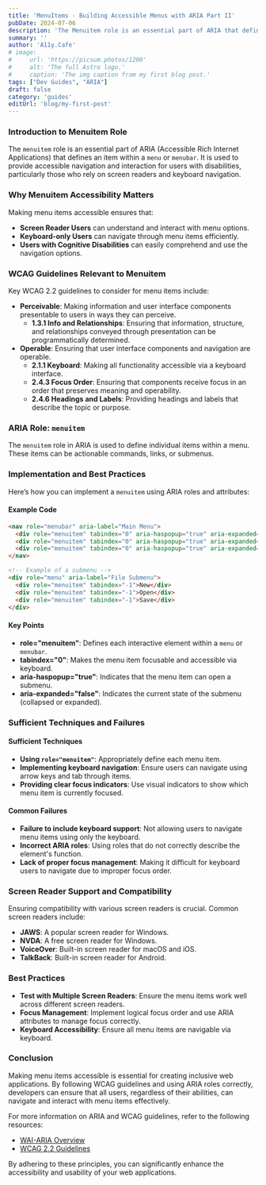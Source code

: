 ```yaml
---
title: 'MenuItems - Building Accessible Menus with ARIA Part II'
pubDate: 2024-07-06
description: 'The Menuitem role is an essential part of ARIA that defines an item within a `menu` or `menubar`'
summary: ''
author: 'A11y.Cafe'
# image:
#     url: 'https://picsum.photos/1200'
#     alt: 'The full Astro logo.'
#     caption: 'The img caption from my first blog post.'
tags: ["Dev Guides", "ARIA"]
draft: false
category: 'guides'
editUrl: 'blog/my-first-post'
---
```



### Introduction to Menuitem Role
The `menuitem` role is an essential part of ARIA (Accessible Rich Internet Applications) that defines an item within a `menu` or `menubar`. It is used to provide accessible navigation and interaction for users with disabilities, particularly those who rely on screen readers and keyboard navigation.

### Why Menuitem Accessibility Matters
Making menu items accessible ensures that:
- **Screen Reader Users** can understand and interact with menu options.
- **Keyboard-only Users** can navigate through menu items efficiently.
- **Users with Cognitive Disabilities** can easily comprehend and use the navigation options.

### WCAG Guidelines Relevant to Menuitem
Key WCAG 2.2 guidelines to consider for menu items include:

- **Perceivable**: Making information and user interface components presentable to users in ways they can perceive.
  - **1.3.1 Info and Relationships**: Ensuring that information, structure, and relationships conveyed through presentation can be programmatically determined.
- **Operable**: Ensuring that user interface components and navigation are operable.
  - **2.1.1 Keyboard**: Making all functionality accessible via a keyboard interface.
  - **2.4.3 Focus Order**: Ensuring that components receive focus in an order that preserves meaning and operability.
  - **2.4.6 Headings and Labels**: Providing headings and labels that describe the topic or purpose.

### ARIA Role: `menuitem`
The `menuitem` role in ARIA is used to define individual items within a menu. These items can be actionable commands, links, or submenus.

### Implementation and Best Practices
Here’s how you can implement a `menuitem` using ARIA roles and attributes:

#### Example Code
```html
<nav role="menubar" aria-label="Main Menu">
  <div role="menuitem" tabindex="0" aria-haspopup="true" aria-expanded="false">File</div>
  <div role="menuitem" tabindex="0" aria-haspopup="true" aria-expanded="false">Edit</div>
  <div role="menuitem" tabindex="0" aria-haspopup="true" aria-expanded="false">View</div>
</nav>

<!-- Example of a submenu -->
<div role="menu" aria-label="File Submenu">
  <div role="menuitem" tabindex="-1">New</div>
  <div role="menuitem" tabindex="-1">Open</div>
  <div role="menuitem" tabindex="-1">Save</div>
</div>
```

#### Key Points
- **role="menuitem"**: Defines each interactive element within a `menu` or `menubar`.
- **tabindex="0"**: Makes the menu item focusable and accessible via keyboard.
- **aria-haspopup="true"**: Indicates that the menu item can open a submenu.
- **aria-expanded="false"**: Indicates the current state of the submenu (collapsed or expanded).

### Sufficient Techniques and Failures
#### Sufficient Techniques
- **Using `role="menuitem"`**: Appropriately define each menu item.
- **Implementing keyboard navigation**: Ensure users can navigate using arrow keys and tab through items.
- **Providing clear focus indicators**: Use visual indicators to show which menu item is currently focused.

#### Common Failures
- **Failure to include keyboard support**: Not allowing users to navigate menu items using only the keyboard.
- **Incorrect ARIA roles**: Using roles that do not correctly describe the element's function.
- **Lack of proper focus management**: Making it difficult for keyboard users to navigate due to improper focus order.

### Screen Reader Support and Compatibility
Ensuring compatibility with various screen readers is crucial. Common screen readers include:
- **JAWS**: A popular screen reader for Windows.
- **NVDA**: A free screen reader for Windows.
- **VoiceOver**: Built-in screen reader for macOS and iOS.
- **TalkBack**: Built-in screen reader for Android.

### Best Practices
- **Test with Multiple Screen Readers**: Ensure the menu items work well across different screen readers.
- **Focus Management**: Implement logical focus order and use ARIA attributes to manage focus correctly.
- **Keyboard Accessibility**: Ensure all menu items are navigable via keyboard.

### Conclusion
Making menu items accessible is essential for creating inclusive web applications. By following WCAG guidelines and using ARIA roles correctly, developers can ensure that all users, regardless of their abilities, can navigate and interact with menu items effectively.

For more information on ARIA and WCAG guidelines, refer to the following resources:
- <a href="https://www.w3.org/WAI/standards-guidelines/aria/" target="_blank">WAI-ARIA Overview</a>
- <a href="https://www.w3.org/TR/WCAG22/" target="_blank">WCAG 2.2 Guidelines</a>

By adhering to these principles, you can significantly enhance the accessibility and usability of your web applications.